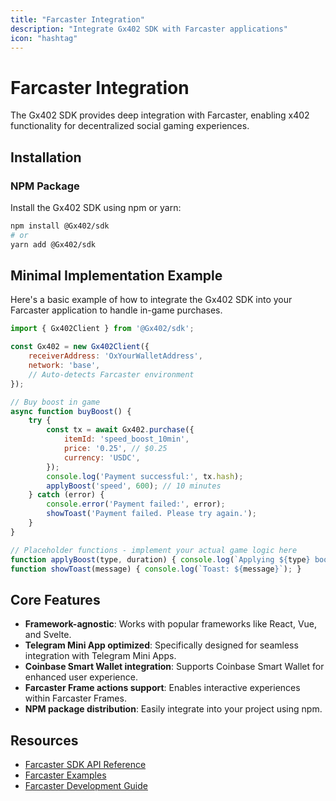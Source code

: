 ```yaml
---
title: "Farcaster Integration"
description: "Integrate Gx402 SDK with Farcaster applications"
icon: "hashtag"
---
```


# Farcaster Integration

The Gx402 SDK provides deep integration with Farcaster, enabling x402 functionality for decentralized social gaming experiences.

## Installation

### NPM Package

Install the Gx402 SDK using npm or yarn:

```bash
npm install @Gx402/sdk
# or
yarn add @Gx402/sdk
```

## Minimal Implementation Example

Here's a basic example of how to integrate the Gx402 SDK into your Farcaster application to handle in-game purchases.

```javascript
import { Gx402Client } from '@Gx402/sdk';

const Gx402 = new Gx402Client({
    receiverAddress: 'OxYourWalletAddress',
    network: 'base',
    // Auto-detects Farcaster environment
});

// Buy boost in game
async function buyBoost() {
    try {
        const tx = await Gx402.purchase({
            itemId: 'speed_boost_10min',
            price: '0.25', // $0.25
            currency: 'USDC',
        });
        console.log('Payment successful:', tx.hash);
        applyBoost('speed', 600); // 10 minutes
    } catch (error) {
        console.error('Payment failed:', error);
        showToast('Payment failed. Please try again.');
    }
}

// Placeholder functions - implement your actual game logic here
function applyBoost(type, duration) { console.log(`Applying ${type} boost for ${duration} seconds.`); }
function showToast(message) { console.log(`Toast: ${message}`); }
```

## Core Features

*   **Framework-agnostic**: Works with popular frameworks like React, Vue, and Svelte.
*   **Telegram Mini App optimized**: Specifically designed for seamless integration with Telegram Mini Apps.
*   **Coinbase Smart Wallet integration**: Supports Coinbase Smart Wallet for enhanced user experience.
*   **Farcaster Frame actions support**: Enables interactive experiences within Farcaster Frames.
*   **NPM package distribution**: Easily integrate into your project using npm.


## Resources

- [Farcaster SDK API Reference](/api-reference/farcaster-sdk)
- [Farcaster Examples](https://github.com/Gx402/farcaster-examples)
- [Farcaster Development Guide](/platforms/farcaster/development)